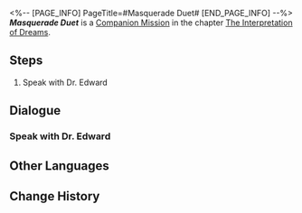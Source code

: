 <%-- [PAGE_INFO]
PageTitle=#Masquerade Duet#
[END_PAGE_INFO] --%>
{{Stub|Dialogue.}}
{{Mission Infobox
|id            = 2021801
|title         = 
|image         = Mission Masquerade Duet.png{{subst:void|<!--$UPLOAD:<<SpriteOutput/Chronicle/2021801.png>-<Mission Masquerade Duet.png>-<Fate's Atlas Images>>-->}}
|type          = Companion
|event_name    = 
|chapter       = The Interpretation of Dreams (Companion Mission Chapter)
|requirements  = [[Trailblaze Mission]] ''[[Whodunit]]'' completed
|summary       = In the memories left behind by Black Swan, you experienced deeply "Miss Sparkle's Detective Theater."<br />Best not to nitpick at the intricacies of the plan she thought so hard to come up with, lest her cane knocks on your doors at unexpected times.
|characters    = Trailblazer
|startLocation = [[Penacony]] - [[Golden Hour]]
|world         = Penacony
|area          = Golden Hour
|prev          = 
|next          = ???
|rewards       = Trailblaze EXP*600; Stellar Jade*100; Traveler's Guide*6; Starfire Essence*3; Celestial Section*3; "Challenge to the Reader"*1 { text = "Challenge to the Reader" }; Credit*60,000
}}
'''''Masquerade Duet''''' is a [[Companion Mission]] in the chapter [[The Interpretation of Dreams (Companion Mission Chapter)|The Interpretation of Dreams]].

==Steps==
# Speak with Dr. Edward

<!--
==Gameplay Notes==

--><!--
==Trial Character==

-->
==Dialogue==
{{Stub Dialogue}}
{{Dialogue End}}

===Speak with Dr. Edward===
{{Mission Description|type=companion|location=Golden Hour|update|You receive a message from Dr. Edward. Dr. Edward has invited you to the Dreamscape Sales Store to experience a dream left for you by a lady named "Black Swan." Of course, you know who Black Swan is, but cannot think why she would have left a dream for you. Go to the Dreamscape Sales Store to see. Perhaps you will only receive your answer once you experience it for yourself.}}
{{Dialogue Start}}
:{{tx}}
{{Dialogue End}}

==Other Languages==
{{Other Languages
|en   = Masquerade Duet
|zhs  = 假面双人舞
|zht  = 假面雙人舞
|ja   = 仮面幻想曲
|ko   = 가면의 듀엣
|es   = Dueto enmascarado
|fr   = Mascarade à deux
|ru   = Вальс на маскараде
|th   = คู่เต้นรำสวมหน้ากาก
|vi   = Vũ Điệu Mặt Nạ Đôi
|de   = Maskerade im Duett
|id   = Tarian Topeng Duet
|pt   = Dueto Mascarado
}}

==Change History==
{{Change History|2.0}}
